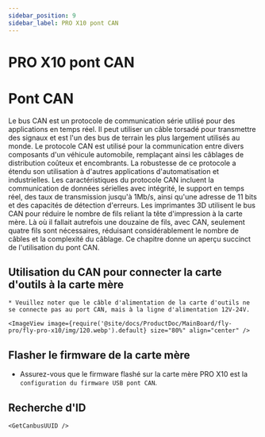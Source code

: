 ```yaml
---
sidebar_position: 9
sidebar_label: PRO X10 pont CAN
---
```


# PRO X10 pont CAN




# Pont CAN

Le bus CAN est un protocole de communication série utilisé pour des applications en temps réel. Il peut utiliser un câble torsadé pour transmettre des signaux et est l'un des bus de terrain les plus largement utilisés au monde. Le protocole CAN est utilisé pour la communication entre divers composants d'un véhicule automobile, remplaçant ainsi les câblages de distribution coûteux et encombrants. La robustesse de ce protocole a étendu son utilisation à d'autres applications d'automatisation et industrielles. Les caractéristiques du protocole CAN incluent la communication de données sérielles avec intégrité, le support en temps réel, des taux de transmission jusqu'à 1Mb/s, ainsi qu'une adresse de 11 bits et des capacités de détection d'erreurs.
Les imprimantes 3D utilisent le bus CAN pour réduire le nombre de fils reliant la tête d'impression à la carte mère. Là où il fallait autrefois une douzaine de fils, avec CAN, seulement quatre fils sont nécessaires, réduisant considérablement le nombre de câbles et la complexité du câblage.
Ce chapitre donne un aperçu succinct de l'utilisation du pont CAN.

## Utilisation du CAN pour connecter la carte d'outils à la carte mère

    * Veuillez noter que le câble d'alimentation de la carte d'outils ne se connecte pas au port CAN, mais à la ligne d'alimentation 12V-24V.

    <ImageView image={require('@site/docs/ProductDoc/MainBoard/fly-pro/fly-pro-x10/img/120.webp').default} size="80%" align="center" />

## Flasher le firmware de la carte mère

* Assurez-vous que le firmware flashé sur la carte mère PRO X10 est la `configuration du firmware USB pont CAN`.


## Recherche d'ID

    <GetCanbusUUID />
